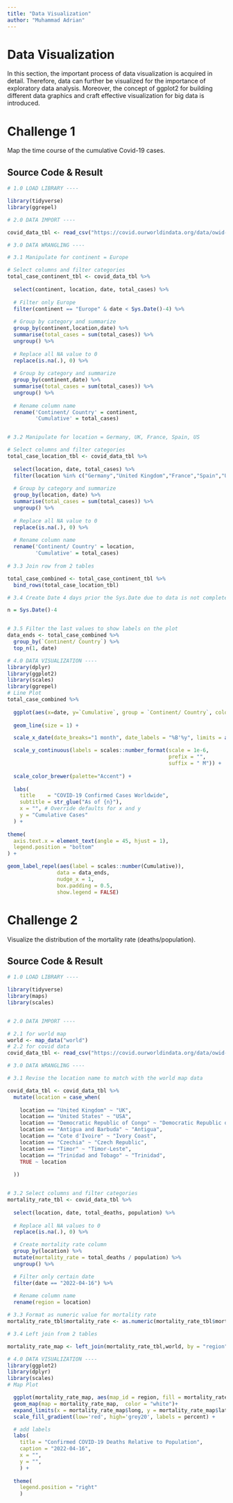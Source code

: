 ```yaml
---
title: "Data Visualization"
author: "Muhammad Adrian"
---
```


# Data Visualization

In this section, the important process of data visualization is acquired in detail. Therefore, data can further be visualized for the importance of exploratory data analysis. Moreover, the concept of ggplot2 for building different data graphics and craft effective visualization for big data is introduced.


# Challenge 1

Map the time course of the cumulative Covid-19 cases.

## Source Code & Result

```r
# 1.0 LOAD LIBRARY ----

library(tidyverse)
library(ggrepel)

# 2.0 DATA IMPORT ----

covid_data_tbl <- read_csv("https://covid.ourworldindata.org/data/owid-covid-data.csv")

# 3.0 DATA WRANGLING ----

# 3.1 Manipulate for continent = Europe

# Select columns and filter categories
total_case_continent_tbl <- covid_data_tbl %>%
  
  select(continent, location, date, total_cases) %>%
  
  # Filter only Europe
  filter(continent == "Europe" & date < Sys.Date()-4) %>%
  
  # Group by category and summarize
  group_by(continent,location,date) %>%
  summarise(total_cases = sum(total_cases)) %>%
  ungroup() %>%
  
  # Replace all NA value to 0
  replace(is.na(.), 0) %>%
  
  # Group by category and summarize
  group_by(continent,date) %>%
  summarise(total_cases = sum(total_cases)) %>%
  ungroup() %>%
  
  # Rename column name
  rename('Continent/ Country' = continent,
         'Cumulative' = total_cases)


# 3.2 Manipulate for location = Germany, UK, France, Spain, US

# Select columns and filter categories
total_case_location_tbl <- covid_data_tbl %>%
  
  select(location, date, total_cases) %>%
  filter(location %in% c("Germany","United Kingdom","France","Spain","United States") & date < Sys.Date()-4) %>%
  
  # Group by category and summarize
  group_by(location, date) %>%
  summarise(total_cases = sum(total_cases)) %>%
  ungroup() %>%
  
  # Replace all NA value to 0
  replace(is.na(.), 0) %>%
  
  # Rename column name
  rename('Continent/ Country' = location,
         'Cumulative' = total_cases)
  
# 3.3 Join row from 2 tables

total_case_combined <- total_case_continent_tbl %>%
  bind_rows(total_case_location_tbl)

# 3.4 Create Date 4 days prior the Sys.Date due to data is not completed at Sys.Date

n = Sys.Date()-4


# 3.5 Filter the last values to show labels on the plot
data_ends <- total_case_combined %>% 
  group_by(`Continent/ Country`) %>% 
  top_n(1, date) 
```
```r
# 4.0 DATA VISUALIZATION ----
library(dplyr)
library(ggplot2)
library(scales)
library(ggrepel)
# Line Plot
total_case_combined %>%
  
  ggplot(aes(x=date, y=`Cumulative`, group = `Continent/ Country`, color = `Continent/ Country`)) +
  
  geom_line(size = 1) +

  scale_x_date(date_breaks="1 month", date_labels = "%B'%y", limits = as.Date(c('2020-01-01','2023-06-01')) ) +

  scale_y_continuous(labels = scales::number_format(scale = 1e-6, 
                                                    prefix = "",
                                                    suffix = " M")) +
  
  scale_color_brewer(palette="Accent") +
  
  labs(
    title    = "COVID-19 Confirmed Cases Worldwide",
    subtitle = str_glue("As of {n}"),
    x = "", # Override defaults for x and y
    y = "Cumulative Cases"
  ) + 
  
theme(
  axis.text.x = element_text(angle = 45, hjust = 1),
  legend.position = "bottom"
) +

geom_label_repel(aes(label = scales::number(Cumulative)), 
                data = data_ends,
                nudge_x = 1,
                box.padding = 0.5,
                show.legend = FALSE) 

```

# Challenge 2

Visualize the distribution of the mortality rate (deaths/population).

## Source Code & Result

```r
# 1.0 LOAD LIBRARY ----

library(tidyverse)
library(maps)
library(scales)


# 2.0 DATA IMPORT ----

# 2.1 for world map
world <- map_data("world")
# 2.2 for covid data
covid_data_tbl <- read_csv("https://covid.ourworldindata.org/data/owid-covid-data.csv")

# 3.0 DATA WRANGLING ----

# 3.1 Revise the location name to match with the world map data

covid_data_tbl <- covid_data_tbl %>% 
  mutate(location = case_when(
    
    location == "United Kingdom" ~ "UK",
    location == "United States" ~ "USA",
    location == "Democratic Republic of Congo" ~ "Democratic Republic of the Congo",
    location == "Antigua and Barbuda" ~ "Antigua",
    location == "Cote d'Ivoire" ~ "Ivory Coast",
    location == "Czechia" ~ "Czech Republic",
    location == "Timor" ~ "Timor-Leste",
    location == "Trinidad and Tobago" ~ "Trinidad",
    TRUE ~ location
    
  )) 


# 3.2 Select columns and filter categories
mortality_rate_tbl <- covid_data_tbl %>%
  
  select(location, date, total_deaths, population) %>%
  
  # Replace all NA values to 0
  replace(is.na(.), 0) %>%

  # Create mortality rate column
  group_by(location) %>%
  mutate(mortality_rate = total_deaths / population) %>%
  ungroup() %>%

  # Filter only certain date
  filter(date == "2022-04-16") %>%
  
  # Rename column name
  rename(region = location)

# 3.3 Format as numeric value for mortality rate
mortality_rate_tbl$mortality_rate <- as.numeric(mortality_rate_tbl$mortality_rate)

# 3.4 Left join from 2 tables

mortality_rate_map <- left_join(mortality_rate_tbl,world, by = "region")
```
```r
# 4.0 DATA VISUALIZATION ----
library(ggplot2)
library(dplyr)
library(scales)
# Map Plot

  ggplot(mortality_rate_map, aes(map_id = region, fill = mortality_rate))+
  geom_map(map = mortality_rate_map,  color = "white")+
  expand_limits(x = mortality_rate_map$long, y = mortality_rate_map$lat) +
  scale_fill_gradient(low='red', high='grey20', labels = percent) +

  # add labels
  labs(
    title = "Confirmed COVID-19 Deaths Relative to Population",
    caption = "2022-04-16",
    x = "",
    y = "",
    ) +
    
  theme(
    legend.position = "right"
    )

```